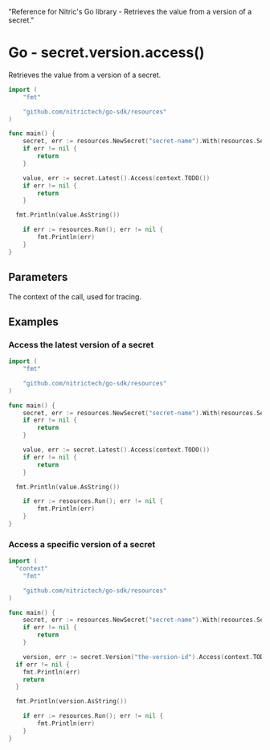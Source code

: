   "Reference for Nitric's Go library - Retrieves the value from a version of a secret."

# Go - secret.version.access()

Retrieves the value from a version of a secret.

```go
import (
	"fmt"

	"github.com/nitrictech/go-sdk/resources"
)

func main() {
	secret, err := resources.NewSecret("secret-name").With(resources.SecretAccessing)
	if err != nil {
		return
	}

	value, err := secret.Latest().Access(context.TODO())
	if err != nil {
		return
	}

  fmt.Println(value.AsString())

	if err := resources.Run(); err != nil {
		fmt.Println(err)
	}
}
```

## Parameters

<Properties>
  <Property name="ctx" required type="context">
    The context of the call, used for tracing.
  </Property>
</Properties>

## Examples

### Access the latest version of a secret

```go
import (
	"fmt"

	"github.com/nitrictech/go-sdk/resources"
)

func main() {
	secret, err := resources.NewSecret("secret-name").With(resources.SecretAccessing)
	if err != nil {
		return
	}

	value, err := secret.Latest().Access(context.TODO())
	if err != nil {
		return
	}

  fmt.Println(value.AsString())

	if err := resources.Run(); err != nil {
		fmt.Println(err)
	}
}
```

### Access a specific version of a secret

```go
import (
  "context"
	"fmt"

	"github.com/nitrictech/go-sdk/resources"
)

func main() {
	secret, err := resources.NewSecret("secret-name").With(resources.SecretAccessing)
	if err != nil {
		return
	}

	version, err := secret.Version("the-version-id").Access(context.TODO())
  if err != nil {
    fmt.Println(err)
    return
  }

  fmt.Println(version.AsString())

	if err := resources.Run(); err != nil {
		fmt.Println(err)
	}
}
```
